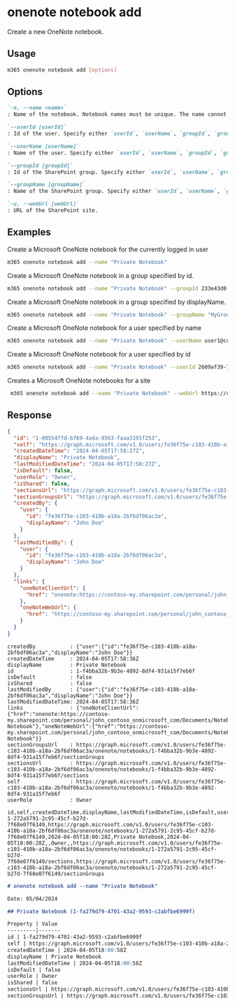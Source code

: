 
# onenote notebook add

Create a new OneNote notebook.

## Usage

```sh
m365 onenote notebook add [options]
```

## Options

```md definition-list
`-n, --name <name>`
: Name of the notebook. Notebook names must be unique. The name cannot contain more than 128 characters or contain the following characters: `?*/:<>`

`--userId [userId]`
: Id of the user. Specify either `userId`, `userName`, `groupId`, `groupName` or `webUrl`, but not multiple.

`--userName [userName]`
: Name of the user. Specify either `userId`, `userName`, `groupId`, `groupName` or `webUrl`, but not multiple.

`--groupId [groupId]`
: Id of the SharePoint group. Specify either `userId`, `userName`, `groupId`, `groupName` or `webUrl`, but not multiple.

`--groupName [groupName]`
: Name of the SharePoint group. Specify either `userId`, `userName`, `groupId`, `groupName` or `webUrl`, but not multiple.

`-u, --webUrl [webUrl]`
: URL of the SharePoint site.
```

<Global />

## Examples

Create a Microsoft OneNote notebook for the currently logged in user

```sh
m365 onenote notebook add --name "Private Notebook"
```

Create a Microsoft OneNote notebook in a group specified by id.

```sh
m365 onenote notebook add --name "Private Notebook" --groupId 233e43d0-dc6a-482e-9b4e-0de7a7bce9b4
```

Create a Microsoft OneNote notebook in a group specified by displayName.

```sh
m365 onenote notebook add --name "Private Notebook" --groupName "MyGroup"
```

Create a Microsoft OneNote notebook for a user specified by name

```sh
m365 onenote notebook add --name "Private Notebook" --userName user1@contoso.onmicrosoft.com
```

Create a Microsoft OneNote notebook for a user specified by id

```sh
m365 onenote notebook add --name "Private Notebook" --userId 2609af39-7775-4f94-a3dc-0dd67657e900
```

Creates a Microsoft OneNote notebooks for a site

```sh
 m365 onenote notebook add --name "Private Notebook" --webUrl https://contoso.sharepoint.com/sites/testsite
```

## Response

<Tabs>
  <TabItem value="JSON">

  ```json
  {
    "id": "1-08554ffd-b769-4a4a-9563-faaa3191f253",
    "self": "https://graph.microsoft.com/v1.0/users/fe36f75e-c103-410b-a18a-2bf6df06ac3a/onenote/notebooks/1-08554ffd-b769-4a4a-9563-faaa3191f253",
    "createdDateTime": "2024-04-05T17:58:27Z",
    "displayName": "Private Notebook",
    "lastModifiedDateTime": "2024-04-05T17:58:27Z",
    "isDefault": false,
    "userRole": "Owner",
    "isShared": false,
    "sectionsUrl": "https://graph.microsoft.com/v1.0/users/fe36f75e-c103-410b-a18a-2bf6df06ac3a/onenote/notebooks/1-08554ffd-b769-4a4a-9563-faaa3191f253/sections",
    "sectionGroupsUrl": "https://graph.microsoft.com/v1.0/users/fe36f75e-c103-410b-a18a-2bf6df06ac3a/onenote/notebooks/1-08554ffd-b769-4a4a-9563-faaa3191f253/sectionGroups",
    "createdBy": {
      "user": {
        "id": "fe36f75e-c103-410b-a18a-2bf6df06ac3a",
        "displayName": "John Doe"
      }
    },
    "lastModifiedBy": {
      "user": {
        "id": "fe36f75e-c103-410b-a18a-2bf6df06ac3a",
        "displayName": "John Doe"
      }
    },
    "links": {
      "oneNoteClientUrl": {
        "href": "onenote:https://contoso-my.sharepoint.com/personal/john_contoso_onmicrosoft_com/Documents/Notebooks/Private Notebook"
      },
      "oneNoteWebUrl": {
        "href": "https://contoso-my.sharepoint.com/personal/john_contoso_onmicrosoft_com/Documents/Notebooks/Private Notebook"
      }
    }
  }
  ```

  </TabItem>
  <TabItem value="Text">

  ```text
  createdBy           : {"user":{"id":"fe36f75e-c103-410b-a18a-2bf6df06ac3a","displayName":"John Doe"}}
  createdDateTime     : 2024-04-05T17:58:36Z
  displayName         : Private Notebook
  id                  : 1-f4bba32b-9b3e-4892-8df4-931a15f7eb6f
  isDefault           : false
  isShared            : false
  lastModifiedBy      : {"user":{"id":"fe36f75e-c103-410b-a18a-2bf6df06ac3a","displayName":"John Doe"}}
  lastModifiedDateTime: 2024-04-05T17:58:36Z
  links               : {"oneNoteClientUrl":{"href":"onenote:https://contoso-my.sharepoint.com/personal/john_contoso_onmicrosoft_com/Documents/Notebooks/Private Notebook"},"oneNoteWebUrl":{"href":"https://contoso-my.sharepoint.com/personal/john_contoso_onmicrosoft_com/Documents/Notebooks/Private Notebook"}}
  sectionGroupsUrl    : https://graph.microsoft.com/v1.0/users/fe36f75e-c103-410b-a18a-2bf6df06ac3a/onenote/notebooks/1-f4bba32b-9b3e-4892-8df4-931a15f7eb6f/sectionGroups
  sectionsUrl         : https://graph.microsoft.com/v1.0/users/fe36f75e-c103-410b-a18a-2bf6df06ac3a/onenote/notebooks/1-f4bba32b-9b3e-4892-8df4-931a15f7eb6f/sections
  self                : https://graph.microsoft.com/v1.0/users/fe36f75e-c103-410b-a18a-2bf6df06ac3a/onenote/notebooks/1-f4bba32b-9b3e-4892-8df4-931a15f7eb6f
  userRole            : Owner
  ```

  </TabItem>
  <TabItem value="CSV">

  ```csv
  id,self,createdDateTime,displayName,lastModifiedDateTime,isDefault,userRole,isShared,sectionsUrl,sectionGroupsUrl
  1-272a5791-2c95-45cf-b27d-7f68e07f6149,https://graph.microsoft.com/v1.0/users/fe36f75e-c103-410b-a18a-2bf6df06ac3a/onenote/notebooks/1-272a5791-2c95-45cf-b27d-7f68e07f6149,2024-04-05T18:00:28Z,Private Notebook,2024-04-05T18:00:28Z,,Owner,,https://graph.microsoft.com/v1.0/users/fe36f75e-c103-410b-a18a-2bf6df06ac3a/onenote/notebooks/1-272a5791-2c95-45cf-b27d-7f68e07f6149/sections,https://graph.microsoft.com/v1.0/users/fe36f75e-c103-410b-a18a-2bf6df06ac3a/onenote/notebooks/1-272a5791-2c95-45cf-b27d-7f68e07f6149/sectionGroups
  ```

  </TabItem>
  <TabItem value="Markdown">

  ```md
  # onenote notebook add --name "Private Notebook"

  Date: 05/04/2024

  ## Private Notebook (1-fa279d79-4701-43a2-9593-c2abfbe6999f)

  Property | Value
  ---------|-------
  id | 1-fa279d79-4701-43a2-9593-c2abfbe6999f
  self | https://graph.microsoft.com/v1.0/users/fe36f75e-c103-410b-a18a-2bf6df06ac3a/onenote/notebooks/1-fa279d79-4701-43a2-9593-c2abfbe6999f
  createdDateTime | 2024-04-05T18:00:58Z
  displayName | Private Notebook
  lastModifiedDateTime | 2024-04-05T18:00:58Z
  isDefault | false
  userRole | Owner
  isShared | false
  sectionsUrl | https://graph.microsoft.com/v1.0/users/fe36f75e-c103-410b-a18a-2bf6df06ac3a/onenote/notebooks/1-fa279d79-4701-43a2-9593-c2abfbe6999f/sections
  sectionGroupsUrl | https://graph.microsoft.com/v1.0/users/fe36f75e-c103-410b-a18a-2bf6df06ac3a/onenote/notebooks/1-fa279d79-4701-43a2-9593-c2abfbe6999f/sectionGroups
  ```

  </TabItem>
</Tabs>
